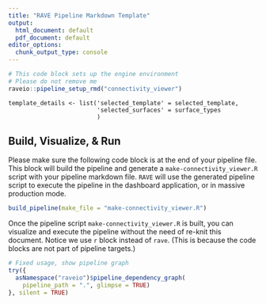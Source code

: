```yaml
---
title: "RAVE Pipeline Markdown Template"
output:
  html_document: default
  pdf_document: default
editor_options: 
  chunk_output_type: console
---
```


```r
# This code block sets up the engine environment
# Please do not remove me
raveio::pipeline_setup_rmd("connectivity_viewer")
```

```rave
template_details <- list('selected_template' = selected_template,
                         'selected_surfaces' = surface_types
                         )
```



## Build, Visualize, & Run

Please make sure the following code block is at the end of your pipeline file. This block will build the pipeline and generate a `make-connectivity_viewer.R` script with your pipeline markdown file. `RAVE` will use the generated pipeline script to execute the pipeline in the dashboard application, or in massive production mode.

```r
build_pipeline(make_file = "make-connectivity_viewer.R")
```

Once the pipeline script `make-connectivity_viewer.R` is built, you can visualize and execute the pipeline without the need of re-knit this document. Notice we use `r` block instead of `rave`. (This is because the code blocks are not part of pipeline targets.)

```r
# Fixed usage, show pipeline graph
try({
  asNamespace("raveio")$pipeline_dependency_graph(
    pipeline_path = ".", glimpse = TRUE)
}, silent = TRUE)
```



